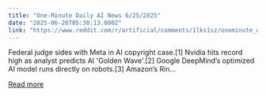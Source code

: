 ```yaml
---
title: "One-Minute Daily AI News 6/25/2025"
date: "2025-06-26T05:30:13.000Z"
link: "https://www.reddit.com/r/artificial/comments/1lks1sz/oneminute_daily_ai_news_6252025/"
---
```


Federal judge sides with Meta in AI copyright case.[1]
 Nvidia hits record high as analyst predicts AI 'Golden Wave'.[2]
 Google DeepMind’s optimized AI model runs directly on robots.[3]
 Amazon’s Rin...

[Read more](https://www.reddit.com/r/artificial/comments/1lks1sz/oneminute_daily_ai_news_6252025/)
